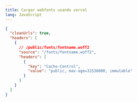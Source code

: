 ```yaml
---
title: Cargar webfonts usando vercel
lang: JavaScript
---
```


```json title="./vercel.json"
{
  "cleanUrls": true,
  "headers": [
    {
      // /public/fonts/fontname.woff2
      "source": "/fonts/fontname.woff2",
      "headers": [
        {
          "key": "Cache-Control",
          "value": "public, max-age=31536000, immutable"
        }
      ]
    }
  ]
}
```